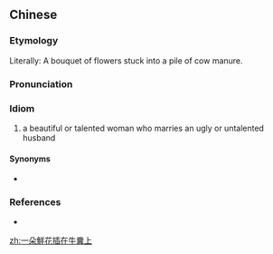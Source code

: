 {{also|一朵鲜花插在牛粪上}}
==Chinese==
{{zh-forms|s=一朵鲜花插在牛粪上|type=11211111}}

===Etymology===
Literally: A bouquet of flowers stuck into a pile of cow manure.

===Pronunciation===
{{zh-pron
|m=一duǒ xiānhuā chā zài niúfèn shàng
|c=jat1 do2 sin1 faa1 caap3 zoi6 ngau4 fan3 soeng6,jat1 doe2 sin1 faa1 caap3 zoi6 ngau4 fan3 soeng6
|cat=id
}}

===Idiom===
{{zh-idiom}}

# a beautiful or talented woman who marries an ugly or untalented husband

====Synonyms====
* {{zh-l|好花插在牛糞上}}

===References===
* {{cite-web|url=http://dict.revised.moe.edu.tw/index.html|title=一朵鮮花插在牛糞上|work=Guoyu Cidian On-line Mandarin Dictionary</i> (國語辭典)|language=Mandarin|accessdate=2009-05-18}}

[[zh:一朵鮮花插在牛糞上]]